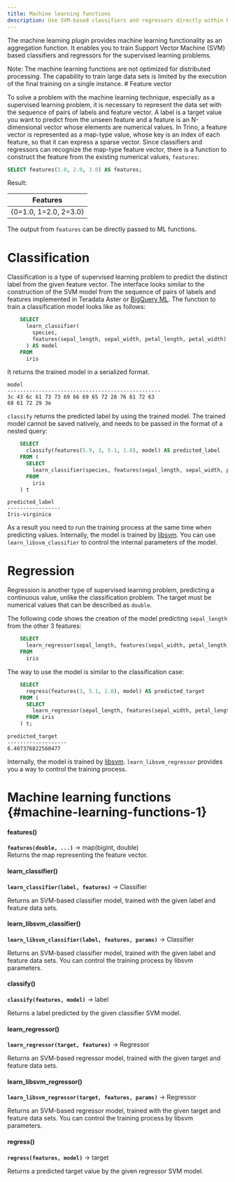 ```yaml
---
title: Machine learning functions
description: Use SVM-based classifiers and regressors directly within DuneSQL.
---
```


The machine learning plugin provides machine learning functionality as
an aggregation function. It enables you to train Support Vector Machine
(SVM) based classifiers and regressors for the supervised learning
problems.

<Note>
Note: The machine learning functions are not optimized for distributed
processing. The capability to train large data sets is limited by the
execution of the final training on a single instance.
</Note>
# Feature vector

To solve a problem with the machine learning technique, especially as a
supervised learning problem, it is necessary to represent the data set
with the sequence of pairs of labels and feature vector. A label is a
target value you want to predict from the unseen feature and a feature
is an N-dimensional vector whose elements are numerical values. In
Trino, a feature vector is represented as a map-type value, whose key is
an index of each feature, so that it can express a sparse vector. Since
classifiers and regressors can recognize the map-type feature vector,
there is a function to construct the feature from the existing numerical
values, `features`:

```sql
SELECT features(1.0, 2.0, 3.0) AS features;
```
Result:  

| Features         |
|------------------|
| \{0=1.0, 1=2.0, 2=3.0} |


The output from `features` can be directly passed to ML functions.

# Classification

Classification is a type of supervised learning problem to predict the
distinct label from the given feature vector. The interface looks
similar to the construction of the SVM model from the sequence of pairs
of labels and features implemented in Teradata Aster or [BigQuery
ML](https://cloud.google.com/bigquery/docs/bqml-introduction). The
function to train a classification model looks like as follows:
```sql
    SELECT
      learn_classifier(
        species,
        features(sepal_length, sepal_width, petal_length, petal_width)
      ) AS model
    FROM
      iris
```
It returns the trained model in a serialized format.

``` text
model
-------------------------------------------------
3c 43 6c 61 73 73 69 66 69 65 72 28 76 61 72 63
68 61 72 29 3e
```

`classify` returns the predicted label by using the trained model. The trained model cannot be saved natively,
and needs to be passed in the format of a nested query:
```sql
    SELECT
      classify(features(5.9, 3, 5.1, 1.8), model) AS predicted_label
    FROM (
      SELECT
        learn_classifier(species, features(sepal_length, sepal_width, petal_length, petal_width)) AS model
      FROM
        iris
    ) t
```

``` text
predicted_label
-----------------
Iris-virginica
```

As a result you need to run the training process at the same time when
predicting values. Internally, the model is trained by
[libsvm](https://www.csie.ntu.edu.tw/~cjlin/libsvm/). You can use
`learn_libsvm_classifier` to control the
internal parameters of the model.

# Regression

Regression is another type of supervised learning problem, predicting
a continuous value, unlike the classification problem. The target must be
numerical values that can be described as `double`.

The following code shows the creation of the model predicting
`sepal_length` from the other 3 features:
```sql
    SELECT
      learn_regressor(sepal_length, features(sepal_width, petal_length, petal_width)) AS model
    FROM
      iris
```
The way to use the model is similar to the classification case:
```sql
    SELECT
      regress(features(3, 5.1, 1.8), model) AS predicted_target
    FROM (
      SELECT
        learn_regressor(sepal_length, features(sepal_width, petal_length, petal_width)) AS model
      FROM iris
    ) t;
```
``` text
predicted_target
-------------------
6.407376822560477
```

Internally, the model is trained by
[libsvm](https://www.csie.ntu.edu.tw/~cjlin/libsvm/).
`learn_libsvm_regressor` provides you a
way to control the training process.

# Machine learning functions {#machine-learning-functions-1}

#### features()
**``features(double, ...)``** → map(bigint, double)  
Returns the map representing the feature vector.

#### learn_classifier()
**``learn_classifier(label, features)``** → Classifier

Returns an SVM-based classifier model, trained with the given label and
feature data sets.

#### learn_libsvm_classifier()
**``learn_libsvm_classifier(label, features, params)``** → Classifier

Returns an SVM-based classifier model, trained with the given label and
feature data sets. You can control the training process by libsvm
parameters.

#### classify()
**``classify(features, model)``** → label

Returns a label predicted by the given classifier SVM model.

#### learn_regressor()
**``learn_regressor(target, features)``** → Regressor

Returns an SVM-based regressor model, trained with the given target and
feature data sets.

#### learn_libsvm_regressor()
**``learn_libsvm_regressor(target, features, params)``** → Regressor

Returns an SVM-based regressor model, trained with the given target and
feature data sets. You can control the training process by libsvm
parameters.

#### regress()
**``regress(features, model)``** → target

Returns a predicted target value by the given regressor SVM model.

